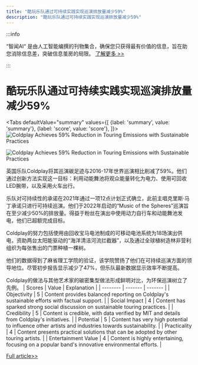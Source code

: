 ```yaml
---
title: "酷玩乐队通过可持续实践实现巡演排放量减少59%"
description: "酷玩乐队通过可持续实践实现巡演排放量减少59%"
---
```



:::info

“智闻AI“ 是由人工智能编撰的刊物集合，确保您只获得最有价值的信息，旨在助您消除信息差，突破信息茧房的局限。  [了解更多 >>](/)

:::

# 酷玩乐队通过可持续实践实现巡演排放量减少59%


<Tabs
	defaultValue="summary"
	values={[
	{label: 'summary', value: 'summary'},
	{label: 'score', value: 'score'},
]}>
<TabItem value="summary">
<img
  src="https://image.informedainews.com/2024/06/Ent-azu-1717494876-0.jpg"
  alt="Coldplay Achieves 59% Reduction in Touring Emissions with Sustainable Practices"
/>

<img
  src="https://image.informedainews.com/2024/06/Ent-p58-1717494876-1.jpg"
  alt="Coldplay Achieves 59% Reduction in Touring Emissions with Sustainable Practices"
/>



英国乐队Coldplay将其巡演碳足迹与2016-17年世界巡演相比削减了59%。他们通过创新方法实现这一目标：利用动能舞池将观众能量转化为电力、使用可回收LED腕带，以及采用火车出行。

乐队对可持续性的承诺在2021年通过一项12点计划正式确立，此前主唱克里斯·马丁承诺只进行可持续巡演。他们于2022年启动的“Music of the Spheres”巡演旨在至少减少50%的排放量。得益于粉丝在演出中使用动力自行车和动能舞池发电，他们已超额完成目标。

Coldplay的努力包括使用由回收宝马电池制成的可移动电池系统为18场演出供电，资助两台太阳能驱动的“海洋清洁河流拦截器”，以及通过全球植树造林非营利组织为每张售出的门票种植一棵树。

他们的数据得到了麻省理工学院的验证，该学院赞扬了他们在可持续巡演方面的领导地位。尽管初步报告显示减少了47%，但乐队最新数据显示效率不断提高。

Coldplay的做法与其他艺术家的碳密集型做法形成鲜明对比，为环保巡演树立了先例。
</TabItem>
<TabItem value="score">
	| Scores     | Value   | Explanation |
	| -------- | ------- | ------- |
	| Objectivity  | 5    | Content provides balanced reporting on Coldplay's sustainable efforts with factual support.    |
	| Social Impact | 4     | Content has sparked strong social discussion on sustainable touring practices.    |
	| Credibility    | 5    | Content is credible, with data verified by MIT and details from Coldplay's initiatives.    |
	| Potential    | 5    | Content has very high potential to influence other artists and industries towards sustainability.    |
	| Practicality    | 4    | Content presents practical solutions that can be adopted by other touring artists.    |
	| Entertainment Value    | 4    | Content is highly entertaining, focusing on a popular band's innovative environmental efforts.    |
</TabItem>
</Tabs>

[Full article>>](https://www.theguardian.com/music/article/2024/jun/04/coldplay-world-tour-eco-friendly-emissions-target-music-of-spheres)
